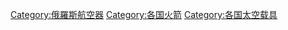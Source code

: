 {{Commonscat|Space launch vehicles of Russia}}

[[Category:俄羅斯航空器|Category:俄羅斯航空器]]
[[Category:各国火箭|Category:各国火箭]]
[[Category:各国太空载具|Category:各国太空载具]]